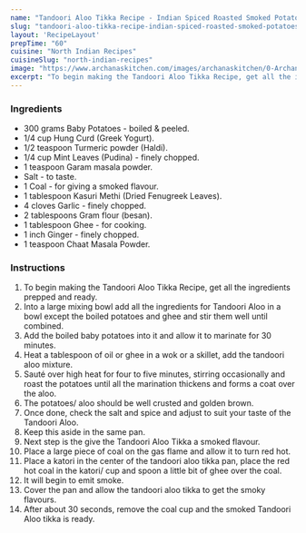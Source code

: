 ---
name: "Tandoori Aloo Tikka Recipe - Indian Spiced Roasted Smoked Potatoes"
slug: "tandoori-aloo-tikka-recipe-indian-spiced-roasted-smoked-potatoes"
layout: 'RecipeLayout'
prepTime: "60"
cuisine: "North Indian Recipes"
cuisineSlug: "north-indian-recipes"
image: "https://www.archanaskitchen.com/images/archanaskitchen/0-Archanas-Kitchen-Recipes/2020/Smoked_Tandoori_Aloo_Tikka_Recipe_Video_3_1600.jpg"
excerpt: "To begin making the Tandoori Aloo Tikka Recipe, get all the ingredients prepped and ready"
---

### Ingredients

- 300 grams Baby Potatoes - boiled & peeled.
- 1/4 cup Hung Curd (Greek Yogurt).
- 1/2 teaspoon Turmeric powder (Haldi).
- 1/4 cup Mint Leaves (Pudina) - finely chopped.
- 1 teaspoon Garam masala powder.
- Salt - to taste.
- 1 Coal - for giving a smoked flavour.
- 1 tablespoon Kasuri Methi (Dried Fenugreek Leaves).
- 4 cloves Garlic - finely chopped.
- 2 tablespoons Gram flour (besan).
- 1 tablespoon Ghee - for cooking.
- 1 inch Ginger - finely chopped.
- 1 teaspoon Chaat Masala Powder.

### Instructions

1. To begin making the Tandoori Aloo Tikka Recipe, get all the ingredients prepped and ready.
1. Into a large mixing bowl add all the ingredients for Tandoori Aloo in a bowl except the boiled potatoes and ghee and stir them well until combined.
1. Add the boiled baby potatoes into it and allow it to marinate for 30 minutes.
1. Heat a tablespoon of oil or ghee in a wok or a skillet, add the tandoori aloo mixture.
1. Sauté over high heat for four to five minutes, stirring occasionally and roast the potatoes until all the marination thickens and forms a coat over the aloo.
1. The potatoes/ aloo should be well crusted and golden brown.
1. Once done, check the salt and spice and adjust to suit your taste of the Tandoori Aloo.
1. Keep this aside in the same pan.
1. Next step is the give the Tandoori Aloo Tikka a smoked flavour.
1. Place a large piece of coal on the gas flame and allow it to turn red hot.
1. Place a katori in the center of the tandoori aloo tikka pan, place the red hot coal in the katori/ cup and spoon a little bit of ghee over the coal.
1. It will begin to emit smoke.
1. Cover the pan and allow the tandoori aloo tikka to get the smoky flavours.
1. After about 30 seconds, remove the coal cup and the smoked Tandoori Aloo tikka is ready.
